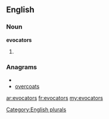 ==English==

===Noun===
'''evocators'''

# {{plural of|[[evocator]]}}

===Anagrams===
* {{alphagram|aceoorstv}}
* [[overcoats#English|overcoats]]


[[Category:English plurals]]

[[ar:evocators]]
[[fr:evocators]]
[[my:evocators]]